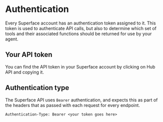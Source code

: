 # Authentication

Every Superface account has an authentication token assigned to it. This token is used to authenticate API calls, but also to determine which set of tools and their associated functions should be returned for use by your agent.

## Your API token

You can find the API token in your Superface account by clicking on Hub API and copying it.

## Authentication type

The Superface API uses `Bearer` authentication, and expects this as part of the headers that as passed with each request for every endpoint.

```
Authentication-Type: Bearer <your token goes here>
```
